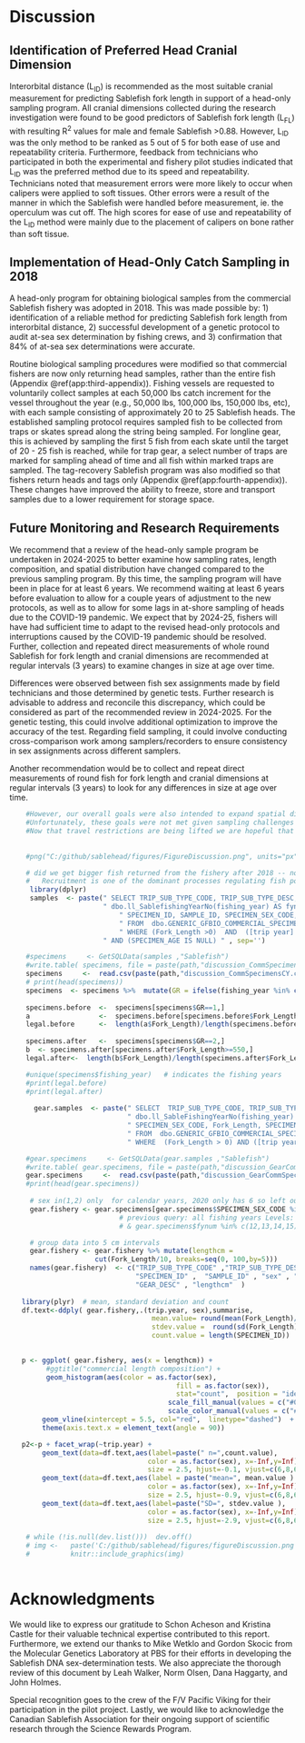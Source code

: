 # Discussion

## Identification of Preferred Head Cranial Dimension

Interorbital distance (L~ID~) is recommended as the most suitable cranial measurement for predicting Sablefish fork length in support of a head-only sampling program.  All cranial dimensions collected during the research investigation were found to be good predictors of Sablefish fork length (L~FL~) with resulting R^2^ values for male and female Sablefish >0.88.  However, L~ID~ was the only method to be ranked as 5 out of 5 for both ease of use and repeatability criteria. Furthermore, feedback from technicians who participated in both the experimental and fishery pilot studies indicated that L~ID~ was the preferred method due to its speed and repeatability. Technicians noted that measurement errors were more likely to occur when calipers were applied to soft tissues. Other errors were a result of the manner in which the Sablefish were handled before measurement, ie. the operculum was cut off.  The high scores for ease of use and repeatability of the L~ID~ method were mainly due to the placement of calipers on bone rather than soft tissue.

## Implementation of Head-Only Catch Sampling in 2018

A head-only program for obtaining biological samples from the commercial Sablefish fishery was adopted in 2018.  This was made possible by:
1) identification of a reliable method for predicting Sablefish fork length from interorbital distance,
2) successful development of a genetic protocol to audit at-sea sex determination by fishing crews, and
3) confirmation that 84% of at-sea sex determinations were accurate.

Routine biological sampling procedures were modified so that commercial fishers are now only returning head samples, rather than the entire fish (Appendix \@ref(app:third-appendix)).  Fishing vessels are requested to voluntarily collect samples at each 50,000 lbs catch increment for the vessel throughout the year (e.g., 50,000 lbs, 100,000 lbs, 150,000 lbs, etc), with each sample consisting of approximately 20 to 25 Sablefish heads. The established sampling protocol requires sampled fish to be collected from traps or skates spread along the string being sampled. For longline gear, this is achieved by sampling the first 5 fish from each skate until the target of 20 - 25 fish is reached, while for trap gear, a select number of traps are marked for sampling ahead of time and all fish within marked traps are sampled.  The tag-recovery Sablefish program was also modified so that fishers return heads and tags only (Appendix \@ref(app:fourth-appendix)). These changes have improved the ability to freeze, store and transport samples due to a lower requirement for storage space.

## Future Monitoring and Research Requirements

We recommend that a review of the head-only sample program be undertaken in 2024-2025 to better examine how sampling rates, length composition, and spatial distribution have changed compared to the previous sampling program. By this time, the sampling program will have been in place for at least 6 years. We recommend waiting at least 6 years before evaluation to allow for a couple years of adjustment to the new protocols, as well as to allow for some lags in at-shore sampling of heads due to the COVID-19 pandemic.  We expect that by 2024-25, fishers will have had sufficient time to adapt to the revised head-only protocols and interruptions caused by the COVID-19 pandemic should be resolved.  Further, collection and repeated direct measurements of whole round Sablefish for fork length and cranial dimensions are recommended at regular intervals (3 years) to examine changes in size at age over time.

Differences were observed between fish sex assignments made by field technicians and those determined by genetic tests. Further research is advisable to address and reconcile this discrepancy, which could be considered as part of the recommended review in 2024-2025.  For the genetic testing, this could involve additional optimization to improve the accuracy of the test. Regarding field sampling, it could involve conducting cross-comparison work among samplers/recorders to ensure consistency in sex assignments across different samplers.

Another recommendation would be to collect and repeat direct measurements of round fish for fork length and cranial dimensions at regular intervals (3 years) to look for any differences in size at age over time.

```r

    #However, our overall goals were also intended to expand spatial distribution of samples and increase the number of samples.  
    #Unfortunately, these goals were not met given sampling challenges caused by COVID restrictions that began in early 2020.  
    #Now that travel restrictions are being lifted we are hopeful that our sampling coverage will expand improving our overall data confidence.  
    
   
    #png("C:/github/sablehead/figures/FigureDiscussion.png", units="px", width=1600, height=1800, res=150) # write png to file

    # did we get bigger fish returned from the fishery after 2018 -- nope because of all the baby Sablefish that flooded the fishery
    #   Recruitment is one of the dominant processes regulating fish population productivity
     library(dplyr)
     samples  <- paste(" SELECT TRIP_SUB_TYPE_CODE, TRIP_SUB_TYPE_DESC, [trip year], fishing_year,   ",
                       " dbo.ll_SablefishingYearNo(fishing_year) AS fynum, ",
		                   " SPECIMEN_ID, SAMPLE_ID, SPECIMEN_SEX_CODE, Fork_Length, SPECIMEN_AGE  ",
		                   " FROM  dbo.GENERIC_GFBIO_COMMERCIAL_SPECIMENS_LWSMO  ",
		                   " WHERE (Fork_Length >0)  AND  ([trip year] > 2015)   ",
                       " AND (SPECIMEN_AGE IS NULL) " , sep='')  

    #specimens     <- GetSQLData(samples ,"Sablefish")
    #write.table( specimens, file = paste(path,"discussion_CommSpecimensCY.csv",sep=''),row.names=FALSE, na="",col.names=TRUE, sep=",")
    specimens     <-  read.csv(paste(path,"discussion_CommSpecimensCY.csv", sep=''), header=T) # read from csv
    # print(head(specimens))
    specimens  <- specimens %>%  mutate(GR = ifelse(fishing_year %in% c('FY 2016/2017','FY 2017/2018'), 1, 2))
    
    specimens.before  <-  specimens[specimens$GR==1,]
    a                 <-  specimens.before[specimens.before$Fork_Length>=550,]
    legal.before      <-  length(a$Fork_Length)/length(specimens.before$Fork_Length)  # 44%  count of big fish/ total fish pre2018 
        
    specimens.after   <-  specimens[specimens$GR==2,]
    b  <- specimens.after[specimens.after$Fork_Length>=550,]
    legal.after<-  length(b$Fork_Length)/length(specimens.after$Fork_Length)   # 13% count of big fish/ total fish post 2108

    #unique(specimens$fishing_year)   # indicates the fishing years
    #print(legal.before)
    #print(legal.after)
    
      gear.samples  <- paste(" SELECT  TRIP_SUB_TYPE_CODE, TRIP_SUB_TYPE_DESC, [trip year], fishing_year, ",
                             " dbo.ll_SableFishingYearNo(fishing_year) AS fynum, SPECIMEN_ID, SAMPLE_ID, ",
                             " SPECIMEN_SEX_CODE, Fork_Length, SPECIMEN_AGE,  GEAR_DESC ",
                             " FROM  dbo.GENERIC_GFBIO_COMMERCIAL_SPECIMENS_LWSMO ",
                             " WHERE  (Fork_Length > 0) AND ([trip year] > 2015)" , sep='')  

    #gear.specimens     <- GetSQLData(gear.samples ,"Sablefish")
    #write.table( gear.specimens, file = paste(path,"discussion_GearCommSpecimensCY.csv",sep=''),row.names=FALSE, na="",col.names=TRUE, sep=",")
    gear.specimens     <-  read.csv(paste(path,"discussion_GearCommSpecimensCY.csv", sep=''), header=T) # read from csv
    #print(head(gear.specimens))
    
     # sex in(1,2) only  for calendar years, 2020 only has 6 so left out  
     gear.fishery <- gear.specimens[gear.specimens$SPECIMEN_SEX_CODE %in% c(1,2) & gear.specimens$trip.year != 2020,]
                           # previous query: all fishing years Levels: FY 2016/2017 FY 2017/2018 FY 2018/2019 FY 2019/2020
                           # & gear.specimens$fynum %in% c(12,13,14,15),]

     # group data into 5 cm intervals    
     gear.fishery <- gear.fishery %>% mutate(lengthcm = 
			         cut(Fork_Length/10, breaks=seq(0, 100,by=5)))  
     names(gear.fishery)  <- c("TRIP_SUB_TYPE_CODE" ,"TRIP_SUB_TYPE_DESC" ,"trip.year" ,  "fishing_year" , "fynum"  ,
                               "SPECIMEN_ID" ,  "SAMPLE_ID" , "sex" , "Fork_Length" ,  "SPECIMEN_AGE" ,
                               "GEAR_DESC" , "lengthcm"  )
   
   library(plyr)  # mean, standard deviation and count
   df.text<-ddply( gear.fishery,.(trip.year, sex),summarise,
                                   mean.value= round(mean(Fork_Length)/10,1) ,
                                   stdev.value =  round(sd(Fork_Length)/10,1)   , 
                                   count.value = length(SPECIMEN_ID))
 

   p <- ggplot( gear.fishery, aes(x = lengthcm)) +
         #ggtitle("commercial length composition") +
         geom_histogram(aes(color = as.factor(sex),
                 	                     fill = as.factor(sex)), 
                 	                     stat="count",  position = "identity",alpha = 0.3)     +
                                       scale_fill_manual(values = c("#00AFBB", "#E7B800")) +
                                       scale_color_manual(values = c("#00AFBB", "#E7B800")) +
        geom_vline(xintercept = 5.5, col="red",  linetype="dashed")  +
        theme(axis.text.x = element_text(angle = 90)) 

   p2<-p + facet_wrap(~trip.year) + 
        geom_text(data=df.text,aes(label=paste(" n=",count.value), 
                                  color = as.factor(sex), x=-Inf,y=Inf), 
                                  size = 2.5, hjust=-0.1, vjust=c(6,8,6,8,6,8,6,8)) +
        geom_text(data=df.text,aes(label = paste("mean=", mean.value ) , 
                                  color = as.factor(sex), x=-Inf,y=Inf), 
                                  size = 2.5, hjust=-0.9, vjust=c(6,8,6,8,6,8,6,8))   +
        geom_text(data=df.text,aes(label=paste("SD=", stdev.value ), 
                                  color = as.factor(sex), x=-Inf,y=Inf), 
                                  size = 2.5, hjust=-2.9, vjust=c(6,8,6,8,6,8,6,8) )
   
    # while (!is.null(dev.list()))  dev.off()
    # img <-   paste('C:/github/sablehead/figures/figureDiscussion.png',sep="")   # -- retrieve png 
    #          knitr::include_graphics(img)
    

```

# Acknowledgments

We would like to express our gratitude to Schon Acheson and Kristina Castle for their valuable technical expertise contributed to this report. Furthermore, we extend our thanks to Mike Wetklo and Gordon Skocic from the Molecular Genetics Laboratory at PBS for their efforts in developing the Sablefish DNA sex-determination tests.  We also appreciate the thorough review of this document by Leah Walker, Norm Olsen, Dana Haggarty, and John Holmes. 

Special recognition goes to the crew of the F/V Pacific Viking for their participation in the pilot project. Lastly, we would like to acknowledge the Canadian Sablefish Association for their ongoing support of scientific research through the Science Rewards Program.  

\clearpage